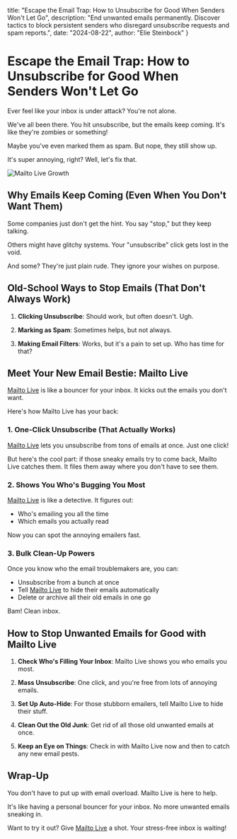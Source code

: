   title: "Escape the Email Trap: How to Unsubscribe for Good When Senders Won't Let Go",
  description: "End unwanted emails permanently. Discover tactics to block persistent senders who disregard unsubscribe requests and spam reports.",
  date: "2024-08-22",
  author: "Elie Steinbock"
}

# Escape the Email Trap: How to Unsubscribe for Good When Senders Won't Let Go

Ever feel like your inbox is under attack? You're not alone.

We've all been there. You hit unsubscribe, but the emails keep coming. It's like they're zombies or something!

Maybe you've even marked them as spam. But nope, they still show up.

It's super annoying, right? Well, let's fix that.

![Mailto Live Growth](/images/blog/messy-vs-clean-inbox.png)

## Why Emails Keep Coming (Even When You Don't Want Them)

Some companies just don't get the hint. You say "stop," but they keep talking.

Others might have glitchy systems. Your "unsubscribe" click gets lost in the void.

And some? They're just plain rude. They ignore your wishes on purpose.

## Old-School Ways to Stop Emails (That Don't Always Work)

1. **Clicking Unsubscribe**: Should work, but often doesn't. Ugh.

2. **Marking as Spam**: Sometimes helps, but not always.

3. **Making Email Filters**: Works, but it's a pain to set up. Who has time for that?

## Meet Your New Email Bestie: Mailto Live

[Mailto Live](https://mailto.live) is like a bouncer for your inbox. It kicks out the emails you don't want.

Here's how Mailto Live has your back:

### 1. One-Click Unsubscribe (That Actually Works)

[Mailto Live](https://mailto.live) lets you unsubscribe from tons of emails at once. Just one click!

But here's the cool part: if those sneaky emails try to come back, Mailto Live catches them. It files them away where you don't have to see them.

### 2. Shows You Who's Bugging You Most

[Mailto Live](https://mailto.live) is like a detective. It figures out:
- Who's emailing you all the time
- Which emails you actually read

Now you can spot the annoying emailers fast.

### 3. Bulk Clean-Up Powers

Once you know who the email troublemakers are, you can:
- Unsubscribe from a bunch at once
- Tell [Mailto Live](https://mailto.live) to hide their emails automatically
- Delete or archive all their old emails in one go

Bam! Clean inbox.

## How to Stop Unwanted Emails for Good with Mailto Live

1. **Check Who's Filling Your Inbox**: Mailto Live shows you who emails you most.

2. **Mass Unsubscribe**: One click, and you're free from lots of annoying emails.

3. **Set Up Auto-Hide**: For those stubborn emailers, tell Mailto Live to hide their stuff.

4. **Clean Out the Old Junk**: Get rid of all those old unwanted emails at once.

5. **Keep an Eye on Things**: Check in with Mailto Live now and then to catch any new email pests.

## Wrap-Up

You don't have to put up with email overload. Mailto Live is here to help.

It's like having a personal bouncer for your inbox. No more unwanted emails sneaking in.

Want to try it out? Give [Mailto Live](https://mailto.live) a shot. Your stress-free inbox is waiting!
